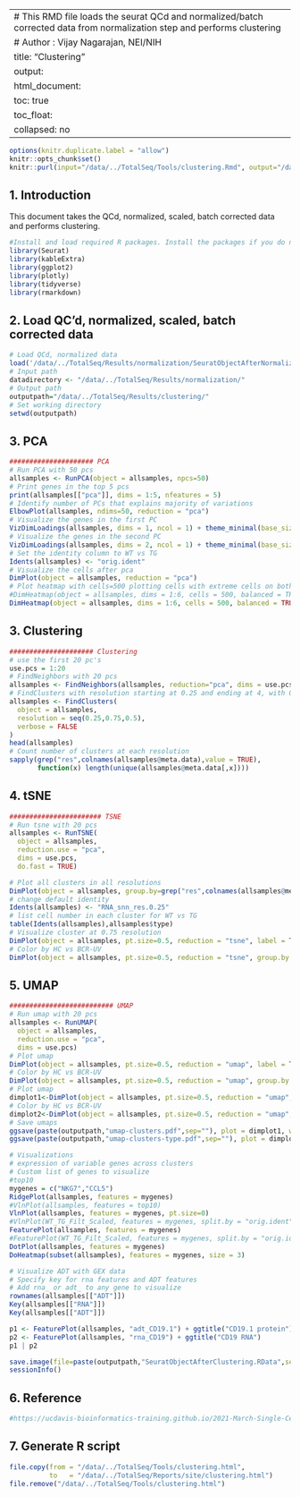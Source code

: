 
---
# This RMD file loads the seurat QCd and normalized/batch corrected data from normalization step and performs clustering
# Author : Vijay Nagarajan, NEI/NIH
title: "Clustering"
output:
  html_document:
    toc: true
    toc_float:
      collapsed: no
---

```r
options(knitr.duplicate.label = "allow")
knitr::opts_chunk$set()
knitr::purl(input="/data/../TotalSeq/Tools/clustering.Rmd", output="/data/../TotalSeq/Tools/clustering.R")
```

## 1. Introduction
This document takes the QCd, normalized, scaled, batch corrected data and performs clustering.
```r
#Install and load required R packages. Install the packages if you do not already have them installed
library(Seurat)
library(kableExtra)
library(ggplot2)
library(plotly)
library(tidyverse)
library(rmarkdown)
```

## 2. Load QC'd, normalized, scaled, batch corrected data
```r
# Load QCd, normalized data
load('/data/../TotalSeq/Results/normalization/SeuratObjectAfterNormalization.RData')
# Input path
datadirectory <- "/data/../TotalSeq/Results/normalization/"
# Output path
outputpath="/data/../TotalSeq/Results/clustering/"
# Set working directory
setwd(outputpath)
```

## 3. PCA
```r
##################### PCA
# Run PCA with 50 pcs
allsamples <- RunPCA(object = allsamples, npcs=50)
# Print genes in the top 5 pcs
print(allsamples[["pca"]], dims = 1:5, nfeatures = 5)
# Identify number of PCs that explains majority of variations
ElbowPlot(allsamples, ndims=50, reduction = "pca")
# Visualize the genes in the first PC
VizDimLoadings(allsamples, dims = 1, ncol = 1) + theme_minimal(base_size = 8)
# Visualize the genes in the second PC
VizDimLoadings(allsamples, dims = 2, ncol = 1) + theme_minimal(base_size = 8)
# Set the identity column to WT vs TG
Idents(allsamples) <- "orig.ident"
# Visualize the cells after pca
DimPlot(object = allsamples, reduction = "pca")
# Plot heatmap with cells=500 plotting cells with extreme cells on both ends of spectrum
#DimHeatmap(object = allsamples, dims = 1:6, cells = 500, balanced = TRUE)
DimHeatmap(object = allsamples, dims = 1:6, cells = 500, balanced = TRUE)
```

## 3. Clustering
```r
##################### Clustering
# use the first 20 pc's
use.pcs = 1:20
# FindNeighbors with 20 pcs
allsamples <- FindNeighbors(allsamples, reduction="pca", dims = use.pcs)
# FindClusters with resolution starting at 0.25 and ending at 4, with 0.5 increment
allsamples <- FindClusters(
  object = allsamples,
  resolution = seq(0.25,0.75,0.5),
  verbose = FALSE
)
head(allsamples)
# Count number of clusters at each resolution
sapply(grep("res",colnames(allsamples@meta.data),value = TRUE),
       function(x) length(unique(allsamples@meta.data[,x])))
```

## 4. tSNE
```r
####################### TSNE
# Run tsne with 20 pcs
allsamples <- RunTSNE(
  object = allsamples,
  reduction.use = "pca",
  dims = use.pcs,
  do.fast = TRUE)

# Plot all clusters in all resolutions
DimPlot(object = allsamples, group.by=grep("res",colnames(allsamples@meta.data),value = TRUE)[1:4], ncol=2 , pt.size=3.0, reduction = "tsne", label = T)
# change default identity
Idents(allsamples) <- "RNA_snn_res.0.25"
# list cell number in each cluster for WT vs TG
table(Idents(allsamples),allsamples$type)
# Visualize cluster at 0.75 resolution
DimPlot(object = allsamples, pt.size=0.5, reduction = "tsne", label = T)
# Color by HC vs BCR-UV
DimPlot(object = allsamples, pt.size=0.5, reduction = "tsne", group.by = "type" )
```

## 5. UMAP
```r
########################## UMAP
# Run umap with 20 pcs
allsamples <- RunUMAP(
  object = allsamples,
  reduction.use = "pca",
  dims = use.pcs)
# Plot umap
DimPlot(object = allsamples, pt.size=0.5, reduction = "umap", label = T)
# Color by HC vs BCR-UV
DimPlot(object = allsamples, pt.size=0.5, reduction = "umap", group.by = "type")
# Plot umap
dimplot1<-DimPlot(object = allsamples, pt.size=0.5, reduction = "umap", label = T)
# Color by HC vs BCR-UV
dimplot2<-DimPlot(object = allsamples, pt.size=0.5, reduction = "umap", group.by = "type")
# Save umaps
ggsave(paste(outputpath,"umap-clusters.pdf",sep=""), plot = dimplot1, width = 20, height = 15, units = "cm")
ggsave(paste(outputpath,"umap-clusters-type.pdf",sep=""), plot = dimplot2, width = 20, height = 15, units = "cm")

# Visualizations
# expression of variable genes across clusters
# Custom list of genes to visualize
#top10
mygenes = c("NKG7","CCL5")
RidgePlot(allsamples, features = mygenes)
#VlnPlot(allsamples, features = top10)
VlnPlot(allsamples, features = mygenes, pt.size=0)
#VlnPlot(WT_TG_Filt_Scaled, features = mygenes, split.by = "orig.ident")
FeaturePlot(allsamples, features = mygenes)
#FeaturePlot(WT_TG_Filt_Scaled, features = mygenes, split.by = "orig.ident")
DotPlot(allsamples, features = mygenes)
DoHeatmap(subset(allsamples), features = mygenes, size = 3)

# Visualize ADT with GEX data
# Specify key for rna features and ADT features
# Add rna_ or adt_ to any gene to visualize
rownames(allsamples[["ADT"]])
Key(allsamples[["RNA"]])
Key(allsamples[["ADT"]])

p1 <- FeaturePlot(allsamples, "adt_CD19.1") + ggtitle("CD19.1 protein")
p2 <- FeaturePlot(allsamples, "rna_CD19") + ggtitle("CD19 RNA")
p1 | p2

save.image(file=paste(outputpath,"SeuratObjectAfterClustering.RData",sep=""))
sessionInfo()
```

## 6. Reference
```r
#https://ucdavis-bioinformatics-training.github.io/2021-March-Single-Cell-RNA-Seq-Analysis/data_analysis/scRNA_Workshop-PART4_fixed
```

## 7. Generate R script
```r
file.copy(from = "/data/../TotalSeq/Tools/clustering.html",
          to   = "/data/../TotalSeq/Reports/site/clustering.html")
file.remove("/data/../TotalSeq/Tools/clustering.html")
```
